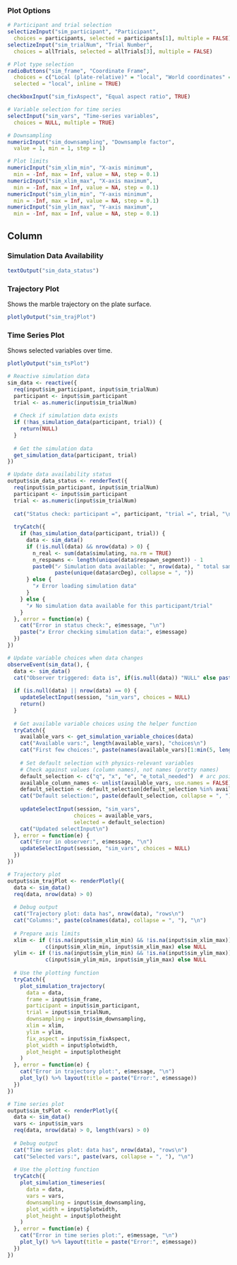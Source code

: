 ### Plot Options
```r
# Participant and trial selection
selectizeInput("sim_participant", "Participant",
  choices = participants, selected = participants[1], multiple = FALSE)
selectizeInput("sim_trialNum", "Trial Number",
  choices = allTrials, selected = allTrials[3], multiple = FALSE)

# Plot type selection
radioButtons("sim_frame", "Coordinate Frame",
  choices = c("Local (plate-relative)" = "local", "World coordinates" = "world"),
  selected = "local", inline = TRUE)

checkboxInput("sim_fixAspect", "Equal aspect ratio", TRUE)

# Variable selection for time series
selectInput("sim_vars", "Time-series variables",
  choices = NULL, multiple = TRUE)

# Downsampling
numericInput("sim_downsampling", "Downsample factor", 
  value = 1, min = 1, step = 1)

# Plot limits
numericInput("sim_xlim_min", "X-axis minimum",
  min = -Inf, max = Inf, value = NA, step = 0.1)
numericInput("sim_xlim_max", "X-axis maximum",
  min = -Inf, max = Inf, value = NA, step = 0.1)
numericInput("sim_ylim_min", "Y-axis minimum",
  min = -Inf, max = Inf, value = NA, step = 0.1)
numericInput("sim_ylim_max", "Y-axis maximum",
  min = -Inf, max = Inf, value = NA, step = 0.1)
```

Column
--------------------------------------------

### Simulation Data Availability
```r
textOutput("sim_data_status")
```

### Trajectory Plot {data-height=600}
Shows the marble trajectory on the plate surface.
```r
plotlyOutput("sim_trajPlot")
```

### Time Series Plot {data-height=600}
Shows selected variables over time.
```r
plotlyOutput("sim_tsPlot")
```

```r
# Reactive simulation data
sim_data <- reactive({
  req(input$sim_participant, input$sim_trialNum)
  participant <- input$sim_participant
  trial <- as.numeric(input$sim_trialNum)
  
  # Check if simulation data exists
  if (!has_simulation_data(participant, trial)) {
    return(NULL)
  }
  
  # Get the simulation data
  get_simulation_data(participant, trial)
})

# Update data availability status
output$sim_data_status <- renderText({
  req(input$sim_participant, input$sim_trialNum)
  participant <- input$sim_participant
  trial <- as.numeric(input$sim_trialNum)
  
  cat("Status check: participant =", participant, "trial =", trial, "\n")
  
  tryCatch({
    if (has_simulation_data(participant, trial)) {
      data <- sim_data()
      if (!is.null(data) && nrow(data) > 0) {
        n_real <- sum(data$simulating, na.rm = TRUE)
        n_respawns <- length(unique(data$respawn_segment)) - 1
        paste0("✓ Simulation data available: ", nrow(data), " total samples (", n_real, " real, ", n_respawns, " respawns), arcDeg = ", 
               paste(unique(data$arcDeg), collapse = ", "))
      } else {
        "✗ Error loading simulation data"
      }
    } else {
      "✗ No simulation data available for this participant/trial"
    }
  }, error = function(e) {
    cat("Error in status check:", e$message, "\n")
    paste("✗ Error checking simulation data:", e$message)
  })
})

# Update variable choices when data changes
observeEvent(sim_data(), {
  data <- sim_data()
  cat("Observer triggered: data is", if(is.null(data)) "NULL" else paste("not NULL with", nrow(data), "rows"), "\n")
  
  if (is.null(data) || nrow(data) == 0) {
    updateSelectInput(session, "sim_vars", choices = NULL)
    return()
  }
  
  # Get available variable choices using the helper function
  tryCatch({
    available_vars <- get_simulation_variable_choices(data)
    cat("Available vars:", length(available_vars), "choices\n")
    cat("First few choices:", paste(names(available_vars)[1:min(5, length(available_vars))], collapse = ", "), "\n")
    
    # Set default selection with physics-relevant variables
    # Check against values (column names), not names (pretty names)
    default_selection <- c("q", "x", "e", "e_total_needed")  # arc position, plate-relative x, energy, danger
    available_column_names <- unlist(available_vars, use.names = FALSE)
    default_selection <- default_selection[default_selection %in% available_column_names]
    cat("Default selection:", paste(default_selection, collapse = ", "), "\n")
    
    updateSelectInput(session, "sim_vars",
                     choices = available_vars,
                     selected = default_selection)
    cat("Updated selectInput\n")
  }, error = function(e) {
    cat("Error in observer:", e$message, "\n")
    updateSelectInput(session, "sim_vars", choices = NULL)
  })
})

# Trajectory plot
output$sim_trajPlot <- renderPlotly({
  data <- sim_data()
  req(data, nrow(data) > 0)
  
  # Debug output
  cat("Trajectory plot: data has", nrow(data), "rows\n")
  cat("Columns:", paste(colnames(data), collapse = ", "), "\n")
  
  # Prepare axis limits
  xlim <- if (!is.na(input$sim_xlim_min) && !is.na(input$sim_xlim_max)) 
            c(input$sim_xlim_min, input$sim_xlim_max) else NULL
  ylim <- if (!is.na(input$sim_ylim_min) && !is.na(input$sim_ylim_max)) 
            c(input$sim_ylim_min, input$sim_ylim_max) else NULL
  
  # Use the plotting function
  tryCatch({
    plot_simulation_trajectory(
      data = data,
      frame = input$sim_frame,
      participant = input$sim_participant,
      trial = input$sim_trialNum,
      downsampling = input$sim_downsampling,
      xlim = xlim,
      ylim = ylim,
      fix_aspect = input$sim_fixAspect,
      plot_width = input$plotwidth,
      plot_height = input$plotheight
    )
  }, error = function(e) {
    cat("Error in trajectory plot:", e$message, "\n")
    plot_ly() %>% layout(title = paste("Error:", e$message))
  })
})

# Time series plot
output$sim_tsPlot <- renderPlotly({
  data <- sim_data()
  vars <- input$sim_vars
  req(data, nrow(data) > 0, length(vars) > 0)
  
  # Debug output
  cat("Time series plot: data has", nrow(data), "rows\n")
  cat("Selected vars:", paste(vars, collapse = ", "), "\n")
  
  # Use the plotting function
  tryCatch({
    plot_simulation_timeseries(
      data = data,
      vars = vars,
      downsampling = input$sim_downsampling,
      plot_width = input$plotwidth,
      plot_height = input$plotheight
    )
  }, error = function(e) {
    cat("Error in time series plot:", e$message, "\n")
    plot_ly() %>% layout(title = paste("Error:", e$message))
  })
})
``` 